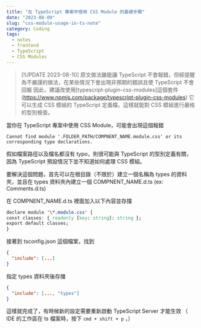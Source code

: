 ```yaml
---
title: "在 TypeScript 專案中使用 CSS Module 的基礎步驟"
date: "2023-08-09"
slug: "css-module-usage-in-ts-note"
category: Coding
tags:
  - notes
  - frontend
  - TypeScript
  - CSS Modules
---
```


> [!UPDATE 2023-08-10]
> 原文做法雖能讓 TypeScript 不會報錯，但經提醒為不嚴謹的做法，在某些情況下會出現非預期的錯誤且使 TypeScript 不會回報
> 因此，建議改使用[typescript-plugin-css-modules]這個套件(https://www.npmjs.com/package/typescript-plugin-css-modules)
> 它可以生成 CSS 模組的 TypeScript 定義檔，這樣就能對 CSS 模組進行嚴格的型別檢查。

當你在 TypeScript 專案中使用 CSS Module，可能會出現這個報錯

`Cannot find module '.FOLDER_PATH/COMPNENT_NAME.module.css' or its corresponding type declarations.`

假如檔案路徑以及檔名都沒有 typo，則很可能與 TypeScript 的型別定義有關，因為 TypeScript 預設情況下並不知道如何處理 CSS 模組。

要解決這個問題，首先可以在根目錄（不限於）建立一個名稱為 types 的資料夾，並且在 types 資料夾內建立一個 COMPNENT_NAME.d.ts (ex: Comments.d.ts)

在 COMPNENT_NAME.d.ts 裡面加入以下內容並存擋

```css
declare module '\*.module.css' {
const classes: { readonly [key: string]: string };
export default classes;
}
```

接著到 tsconfig.json 這個檔案，找到

```json
{
  "include": [...]
}
```

指定 types 資料夾後存擋

```json
{
  "include": [..., "types"]
}
```

這樣就完成了，有時候新的設定需要重新啟動 TypeScript Server 才能生效
（ IDE 的工作區在 ts 檔案時，按下 `cmd + shift + p` ，）
